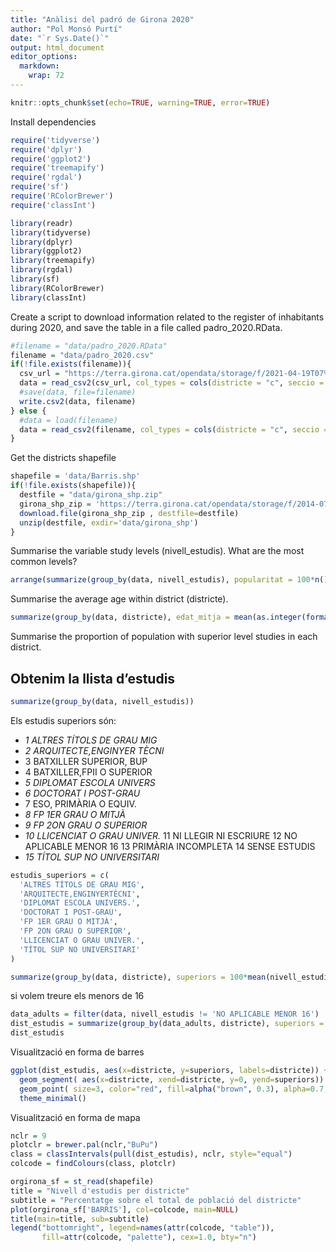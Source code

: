 ```yaml
---
title: "Anàlisi del padró de Girona 2020"
author: "Pol Monsó Purtí"
date: "`r Sys.Date()`"
output: html_document
editor_options: 
  markdown: 
    wrap: 72
---
```


```r
knitr::opts_chunk$set(echo=TRUE, warning=TRUE, error=TRUE)
```

Install dependencies
```r
require('tidyverse')
require('dplyr')
require('ggplot2')
require('treemapify')
require('rgdal')
require('sf')
require('RColorBrewer')
require('classInt')

library(readr)
library(tidyverse)
library(dplyr)
library(ggplot2)
library(treemapify)
library(rgdal)
library(sf)
library(RColorBrewer)
library(classInt)
```

Create a script to download information related to the register of
inhabitants during 2020, and save the table in a file called
padro_2020.RData.

```r
#filename = "data/padro_2020.RData"
filename = "data/padro_2020.csv"
if(!file.exists(filename)){
  csv_url = "https://terra.girona.cat/opendata/storage/f/2021-04-19T07%3A52%3A25.797Z/padro-2021.csv"
  data = read_csv2(csv_url, col_types = cols(districte = "c", seccio = "c"))
  #save(data, file=filename)
  write.csv2(data, filename)
} else {
  #data = load(filename)
  data = read_csv2(filename, col_types = cols(districte = "c", seccio = "c"))
}
```
Get the districts shapefile

```r
shapefile = 'data/Barris.shp'
if(!file.exists(shapefile)){
  destfile = "data/girona_shp.zip"
  girona_shp_zip = 'https://terra.girona.cat/opendata/storage/f/2014-07-31T06%3A08%3A39.903Z/barris.zip'
  download.file(girona_shp_zip , destfile=destfile)
  unzip(destfile, exdir='data/girona_shp')
}
```

Summarise the variable study levels (nivell_estudis). What are the most
common levels?

```r
arrange(summarize(group_by(data, nivell_estudis), popularitat = 100*n()/count(data)), desc(popularitat))
```

Summarise the average age within district (districte).

```r
summarize(group_by(data, districte), edat_mitja = mean(as.integer(format(Sys.Date(), "%Y")) - data_naixement))
```

Summarise the proportion of population with superior level studies in
each district.

## Obtenim la llista d'estudis

```r
summarize(group_by(data, nivell_estudis))
```
Els estudis superiors són:

* *1 ALTRES TÍTOLS DE GRAU MIG*
* *2 ARQUITECTE,ENGINYER TÈCNI* 
* 3 BATXILLER SUPERIOR, BUP
* 4 BATXILLER,FPII O SUPERIOR 
* *5 DIPLOMAT ESCOLA UNIVERS*
* *6 DOCTORAT I POST-GRAU*
* 7 ESO, PRIMÀRIA O EQUIV.
* *8 FP 1ER GRAU O MITJÀ*
* *9 FP 2ON GRAU O SUPERIOR*
* *10 LLICENCIAT O GRAU UNIVER.*
11 NI LLEGIR NI ESCRIURE
12 NO APLICABLE MENOR 16
13 PRIMÀRIA INCOMPLETA
14 SENSE ESTUDIS
* *15 TÍTOL SUP NO UNIVERSITARI*

```r
estudis_superiors = c(
  'ALTRES TÍTOLS DE GRAU MIG',
  'ARQUITECTE,ENGINYERTÈCNI',
  'DIPLOMAT ESCOLA UNIVERS.',
  'DOCTORAT I POST-GRAU',
  'FP 1ER GRAU O MITJÀ',
  'FP 2ON GRAU O SUPERIOR',
  'LLICENCIAT O GRAU UNIVER.',
  'TÍTOL SUP NO UNIVERSITARI'
)

summarize(group_by(data, districte), superiors = 100*mean(nivell_estudis %in% estudis_superiors, rm.NA = TRUE))
```

si volem treure els menors de 16

```r
data_adults = filter(data, nivell_estudis != 'NO APLICABLE MENOR 16')
dist_estudis = summarize(group_by(data_adults, districte), superiors = round(100*mean(nivell_estudis %in% estudis_superiors, rm.NA = TRUE), digits = 2))
dist_estudis
```

Visualització en forma de barres

```r
ggplot(dist_estudis, aes(x=districte, y=superiors, labels=districte)) +
  geom_segment( aes(x=districte, xend=districte, y=0, yend=superiors)) +
  geom_point( size=3, color="red", fill=alpha("brown", 0.3), alpha=0.7, shape=21, stroke=2) +
  theme_minimal()
```

Visualització en forma de mapa

```r
nclr = 9
plotclr = brewer.pal(nclr,"BuPu")
class = classIntervals(pull(dist_estudis), nclr, style="equal")
colcode = findColours(class, plotclr)

orgirona_sf = st_read(shapefile)
title = "Nivell d'estudis per districte"
subtitle = "Percentatge sobre el total de població del districte"
plot(orgirona_sf['BARRIS'], col=colcode, main=NULL)
title(main=title, sub=subtitle)
legend("bottomright", legend=names(attr(colcode, "table")),
       fill=attr(colcode, "palette"), cex=1.0, bty="n")
```

